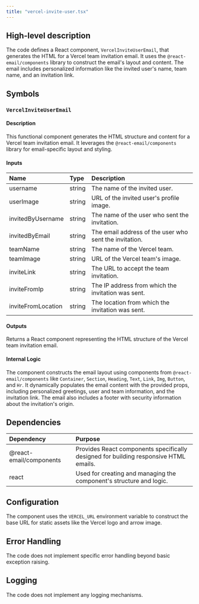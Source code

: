 ```yaml
---
title: "vercel-invite-user.tsx"
---
```


## High-level description
The code defines a React component, `VercelInviteUserEmail`, that generates the HTML for a Vercel team invitation email. It uses the `@react-email/components` library to construct the email's layout and content. The email includes personalized information like the invited user's name, team name, and an invitation link.

## Symbols

### `VercelInviteUserEmail`
#### Description
This functional component generates the HTML structure and content for a Vercel team invitation email. It leverages the `@react-email/components` library for email-specific layout and styling.

#### Inputs
| Name | Type | Description |
|:-----|:-----|:------------|
| username | string | The name of the invited user. |
| userImage | string | URL of the invited user's profile image. |
| invitedByUsername | string | The name of the user who sent the invitation. |
| invitedByEmail | string | The email address of the user who sent the invitation. |
| teamName | string | The name of the Vercel team. |
| teamImage | string | URL of the Vercel team's image. |
| inviteLink | string | The URL to accept the team invitation. |
| inviteFromIp | string | The IP address from which the invitation was sent. |
| inviteFromLocation | string | The location from which the invitation was sent. |

#### Outputs
Returns a React component representing the HTML structure of the Vercel team invitation email.

#### Internal Logic
The component constructs the email layout using components from `@react-email/components` like `Container`, `Section`, `Heading`, `Text`, `Link`, `Img`, `Button`, and `Hr`. It dynamically populates the email content with the provided props, including personalized greetings, user and team information, and the invitation link. The email also includes a footer with security information about the invitation's origin.

## Dependencies
| Dependency | Purpose |
|:-----------|:--------|
| @react-email/components | Provides React components specifically designed for building responsive HTML emails. |
| react | Used for creating and managing the component's structure and logic. |

## Configuration
The component uses the `VERCEL_URL` environment variable to construct the base URL for static assets like the Vercel logo and arrow image.

## Error Handling
The code does not implement specific error handling beyond basic exception raising.

## Logging
The code does not implement any logging mechanisms.
